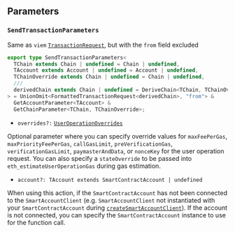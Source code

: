 ## Parameters

### `SendTransactionParameters`

Same as `viem` [`TransactionRequest`](https://viem.sh/docs/glossary/types#transactionrequest), but with the `from` field excluded

```ts
export type SendTransactionParameters<
  TChain extends Chain | undefined = Chain | undefined,
  TAccount extends Account | undefined = Account | undefined,
  TChainOverride extends Chain | undefined = Chain | undefined,
  ///
  derivedChain extends Chain | undefined = DeriveChain<TChain, TChainOverride>
> = UnionOmit<FormattedTransactionRequest<derivedChain>, "from"> &
  GetAccountParameter<TAccount> &
  GetChainParameter<TChain, TChainOverride>;
```

- `overrides?:` [`UserOperationOverrides`](/resources/types#useroperationoverrides)

Optional parameter where you can specify override values for `maxFeePerGas`, `maxPriorityFeePerGas`, `callGasLimit`, `preVerificationGas`, `verificationGasLimit`, `paymasterAndData`, or `nonceKey` for the user operation request. You can also specify a `stateOverride` to be passed into `eth_estimateUserOperationGas` during gas estimation.

- `account?: TAccount extends SmartContractAccount | undefined`

When using this action, if the `SmartContractAccount` has not been connected to the `SmartAccountClient` (e.g. `SmartAccountClient` not instantiated with your `SmartContractAccount` during [`createSmartAccountClient`](/packages/aa-core/smart-account-client/)). If the account is not connected, you can specify the `SmartContractAccount` instance to use for the function call.
